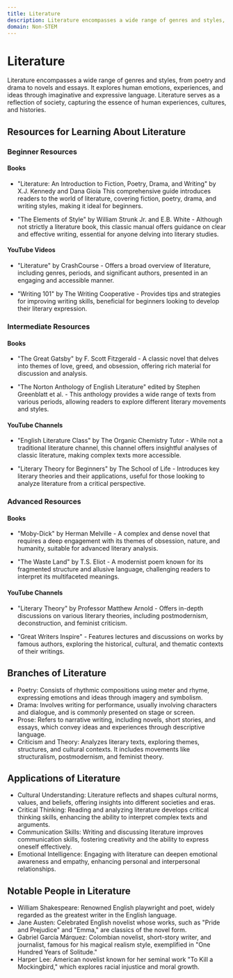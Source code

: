 ```yaml
---
title: Literature
description: Literature encompasses a wide range of genres and styles, from poetry and drama to novels and essays.
domain: Non-STEM
---
```


# Literature

Literature encompasses a wide range of genres and styles, from poetry and drama to novels and essays. It explores human emotions, experiences, and ideas through imaginative and expressive language. Literature serves as a reflection of society, capturing the essence of human experiences, cultures, and histories.

## Resources for Learning About Literature

### Beginner Resources
#### Books

- "Literature: An Introduction to Fiction, Poetry, Drama, and Writing" by X.J. Kennedy and Dana Gioia  This comprehensive guide introduces readers to the world of literature, covering fiction, poetry, drama, and writing styles, making it ideal for beginners.

- "The Elements of Style" by William Strunk Jr. and E.B. White - Although not strictly a literature book, this classic manual offers guidance on clear and effective writing, essential for anyone delving into literary studies.
#### YouTube Videos

- "Literature" by CrashCourse - Offers a broad overview of literature, including genres, periods, and significant authors, presented in an engaging and accessible manner.


- "Writing 101" by The Writing Cooperative - Provides tips and strategies for improving writing skills, beneficial for beginners looking to develop their literary expression.

### Intermediate Resources
#### Books

- "The Great Gatsby" by F. Scott Fitzgerald - A classic novel that delves into themes of love, greed, and obsession, offering rich material for discussion and analysis.


- "The Norton Anthology of English Literature" edited by Stephen Greenblatt et al. - This anthology provides a wide range of texts from various periods, allowing readers to explore different literary movements and styles.

#### YouTube Channels

- "English Literature Class" by The Organic Chemistry Tutor - While not a traditional literature channel, this channel offers insightful analyses of classic literature, making complex texts more accessible.


- "Literary Theory for Beginners" by The School of Life - Introduces key literary theories and their applications, useful for those looking to analyze literature from a critical perspective.

### Advanced Resources
#### Books

- "Moby-Dick" by Herman Melville - A complex and dense novel that requires a deep engagement with its themes of obsession, nature, and humanity, suitable for advanced literary analysis.


- "The Waste Land" by T.S. Eliot - A modernist poem known for its fragmented structure and allusive language, challenging readers to interpret its multifaceted meanings.

#### YouTube Channels

- "Literary Theory" by Professor Matthew Arnold - Offers in-depth discussions on various literary theories, including postmodernism, deconstruction, and feminist criticism.

- "Great Writers Inspire" - Features lectures and discussions on works by famous authors, exploring the historical, cultural, and thematic contexts of their writings.



## Branches of Literature
- Poetry: Consists of rhythmic compositions using meter and rhyme, expressing emotions and ideas through imagery and symbolism.
- Drama: Involves writing for performance, usually involving characters and dialogue, and is commonly presented on stage or screen.
- Prose: Refers to narrative writing, including novels, short stories, and essays, which convey ideas and experiences through descriptive language.
- Criticism and Theory: Analyzes literary texts, exploring themes, structures, and cultural contexts. It includes movements like structuralism, postmodernism, and feminist theory.

## Applications of Literature
- Cultural Understanding: Literature reflects and shapes cultural norms, values, and beliefs, offering insights into different societies and eras.
- Critical Thinking: Reading and analyzing literature develops critical thinking skills, enhancing the ability to interpret complex texts and arguments.
- Communication Skills: Writing and discussing literature improves communication skills, fostering creativity and the ability to express oneself effectively.
- Emotional Intelligence: Engaging with literature can deepen emotional awareness and empathy, enhancing personal and interpersonal relationships.

## Notable People in Literature

- William Shakespeare: Renowned English playwright and poet, widely regarded as the greatest writer in the English language.
- Jane Austen: Celebrated English novelist whose works, such as "Pride and Prejudice" and "Emma," are classics of the novel form.
- Gabriel García Márquez: Colombian novelist, short-story writer, and journalist, famous for his magical realism style, exemplified in "One Hundred Years of Solitude."
- Harper Lee: American novelist known for her seminal work "To Kill a Mockingbird," which explores racial injustice and moral growth.